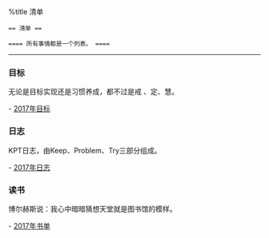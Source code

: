 
%title 清单

 == 清单 ==

 ==== 所有事情都是一个列表。 ====

----

=== 目标 ===

无论是目标实现还是习惯养成，都不过是戒 、定、慧。

- [[todo/todo_1001|2017年目标]]

=== 日志 ===

KPT日志，由Keep、Problem、Try三部分组成。

- [[todo/todo_2001|2017年日志]]	

=== 读书 ===

博尔赫斯说：我心中暗暗猜想天堂就是图书馆的模样。

- [[todo/todo_3001|2017年书单]]
